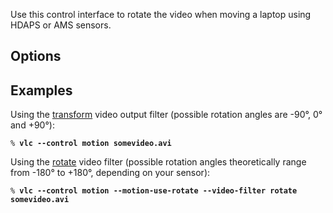 {{Module|name=motion|type=Control interface|first_version=0.9.0|os=Linux|description=motion control interface}}

Use this control interface to rotate the video when moving a laptop using HDAPS or AMS sensors.

== Options ==

{{Option
|name=motion-use-rotate
|default=enabled
|description=Use the [[Documentation:Modules/rotate|rotate]] video filter instead of the [[Documentation:Modules/transform|transform]] video ouput filter to rotate the video
}}

== Examples ==
Using the [[Documentation:Modules/transform|transform]] video output filter (possible rotation angles are -90°, 0° and +90°):
 % '''vlc --control motion somevideo.avi'''
Using the [[Documentation:Modules/rotate|rotate]] video filter (possible rotation angles theoretically range from -180° to +180°, depending on your sensor):
 % '''vlc --control motion --motion-use-rotate --video-filter rotate somevideo.avi'''

{{Documentation footer}}